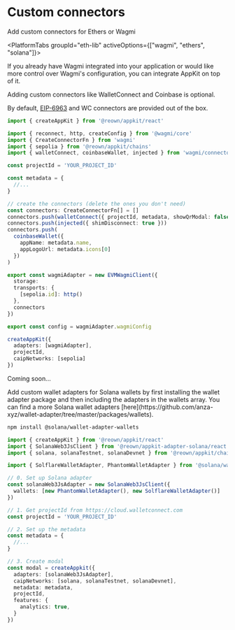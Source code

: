 
# Custom connectors

Add custom connectors for Ethers or Wagmi

<PlatformTabs groupId="eth-lib" activeOptions={["wagmi", "ethers", "solana"]}>
<PlatformTabItem value="wagmi">

If you already have Wagmi integrated into your application or would like more control over Wagmi's configuration, you can integrate AppKit on top of it.

Adding custom connectors like WalletConnect and Coinbase is optional. 

By default, [EIP-6963](https://eips.ethereum.org/EIPS/eip-6963) and WC connectors are provided out of the box.
```ts
import { createAppKit } from '@reown/appkit/react'

import { reconnect, http, createConfig } from '@wagmi/core'
import { CreateConnectorFn } from 'wagmi'
import { sepolia } from '@reown/appkit/chains'
import { walletConnect, coinbaseWallet, injected } from 'wagmi/connectors'

const projectId = 'YOUR_PROJECT_ID'

const metadata = {
  //...
}

// create the connectors (delete the ones you don't need)
const connectors: CreateConnectorFn[] = []
connectors.push(walletConnect({ projectId, metadata, showQrModal: false })) // showQrModal must be false
connectors.push(injected({ shimDisconnect: true }))
connectors.push(
  coinbaseWallet({
    appName: metadata.name,
    appLogoUrl: metadata.icons[0]
  })
)

export const wagmiAdapter = new EVMWagmiClient({
  storage:
  transports: {
    [sepolia.id]: http()
  },
  connectors
})

export const config = wagmiAdapter.wagmiConfig

createAppKit({
  adapters: [wagmiAdapter],
  projectId,
  caipNetworks: [sepolia]
})
```

</PlatformTabItem>
<PlatformTabItem value="ethers">

Coming soon...

</PlatformTabItem>
<PlatformTabItem value="solana">
Add custom wallet adapters for Solana wallets by first installing the wallet adapter package and then including the adapters in the wallets array. You can find a more Solana wallet adapters [here](https://github.com/anza-xyz/wallet-adapter/tree/master/packages/wallets). 

```bash npm2yarn
npm install @solana/wallet-adapter-wallets
```

```ts
import { createAppKit } from '@reown/appkit/react'
import { SolanaWeb3JsClient } from '@reown/appkit-adapter-solana/react'
import { solana, solanaTestnet, solanaDevnet } from '@reown/appkit/chains'

import { SolflareWalletAdapter, PhantomWalletAdapter } from '@solana/wallet-adapter-wallets'

// 0. Set up Solana adapter
const solanaWeb3JsAdapter = new SolanaWeb3JsClient({
  wallets: [new PhantomWalletAdapter(), new SolflareWalletAdapter()]
})

// 1. Get projectId from https://cloud.walletconnect.com
const projectId = 'YOUR_PROJECT_ID'

// 2. Set up the metadata
const metadata = {
  //...
}

// 3. Create modal
const modal = createAppkit({
  adapters: [solanaWeb3JsAdapter],
  caipNetworks: [solana, solanaTestnet, solanaDevnet],
  metadata: metadata,
  projectId,
  features: {
    analytics: true,
  }
})
```
</PlatformTabItem>
</PlatformTabs>